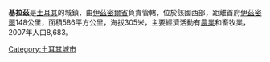 '''基拉茲'''是[[土耳其|土耳其]]的城鎮，由[[伊茲密爾省|伊茲密爾省]]負責管轄，位於該國西部，距離首府[[伊茲密爾|伊茲密爾]]148公里，面積586平方公里，海拔305米，主要經濟活動有[[農業|農業]]和畜牧業，2007年人口8,683。

{{coord|38.2306|N|28.2044|E|source:kolossus-frwiki|display=title}}

{{Turkey-geo-stub}}
[[Category:土耳其城市|Category:土耳其城市]]